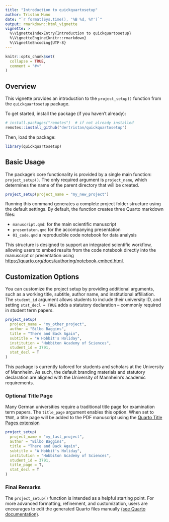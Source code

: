 ```yaml
---
title: "Introduction to quickquartosetup"
author: Tristan Muno
date: "`r format(Sys.time(), '%B %d, %Y')`"
output: rmarkdown::html_vignette
vignette: >
  %\VignetteIndexEntry{Introduction to quickquartosetup}
  %\VignetteEngine{knitr::rmarkdown}
  %\VignetteEncoding{UTF-8}
---
```


```r
knitr::opts_chunk$set(
  collapse = TRUE,
  comment = "#>"
)
```

## Overview

This vignette provides an introduction to the `project_setup()` function from the `quickquartosetup` package.

To get started, install the package (if you haven't already):

```r
# install.packages("remotes")  # if not already installed
remotes::install_github("dertristan/quickquartosetup")
```

Then, load the package:

```r
library(quickquartosetup)
```

## Basic Usage

The package's core functionality is provided by a single main function: `project_setup()`. The only required argument is `project_name`, which determines the name of the parent directory that will be created.

```r
project_setup(project_name = "my_new_project")
```

Running this command generates a complete project folder structure using the default settings. By default, the function creates three Quarto markdown files:

- `manuscript.qmd`: for the main scientific manuscript
- `presentaton.qmd` for the accompanying presentation
- `01_code.qmd` a reproducible code notebook for data analysis

This structure is designed to support an integrated scientific workflow, allowing users to embed results from the code notebook directly into the manuscript or presentation using [https://quarto.org/docs/authoring/notebook-embed.html](Quarto's embedding functionality).

## Customization Options

You can customize the project setup by providing additional arguments, such as a working title, subtitle, author name, and institutional affiliation. The `student_id` argument allows students to include their university ID, and setting `stat_decl = TRUE` adds a statutory declaration -- commonly required in student term papers.

```r
project_setup(
  project_name = "my_other_project",
  author = "Bilbo Baggins",
  title = "There and Back Again",
  subtitle = "A Hobbit's Holiday",
  institution = "Hobbiton Academy of Sciences",
  student_id = 3791,
  stat_decl = T
)
```

This package is currently tailored for students and scholars at the University of Mannheim. As such, the default branding materials and statutory declaration are aligned with the University of Mannheim's academic requirements.


### Optional Title Page

Many German universities require a traditional title page for examination term papers. The `title_page` argument enables this option. When set to `TRUE`, a title page will be added to the PDF manuscript using the [Quarto Title Pages extension](https://nmfs-opensci.github.io/quarto_titlepages/)

```r
project_setup(
  project_name = "my_last_project",
  author = "Bilbo Baggins",
  title = "There and Back Again",
  subtitle = "A Hobbit's Holiday",
  institution = "Hobbiton Academy of Sciences",
  student_id = 3791,
  title_page = T,
  stat_decl = T
)
```

### Final Remarks

The `project_setup()` function is intended as a helpful starting point. For more advanced formatting, refinement, and customization, users are encourages to edit the generated Quarto files manually [(see Quarto documentation)](https://quarto.org/docs/guide/).
